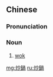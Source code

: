 {{also|炒锅}}
==Chinese==
{{zh-forms|s=炒锅}}

===Pronunciation===
{{zh-pron
|m=chǎoguō
|c=caau2 wo1
|cat=n
}}

===Noun===
{{zh-noun}}

# [[wok]]

[[mg:炒鍋]]
[[ru:炒鍋]]